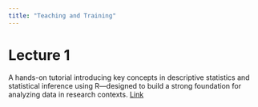 ```yaml
---
title: "Teaching and Training"
---
```


# Lecture 1

A hands-on tutorial introducing key concepts in descriptive statistics and statistical inference using R—designed to build a strong foundation for analyzing data in research contexts.
[Link](https://drive.google.com/file/d/1jldVQlu6QmWFpEEX1RWY9ukYDiDhBdr-/view?usp=drive_link)